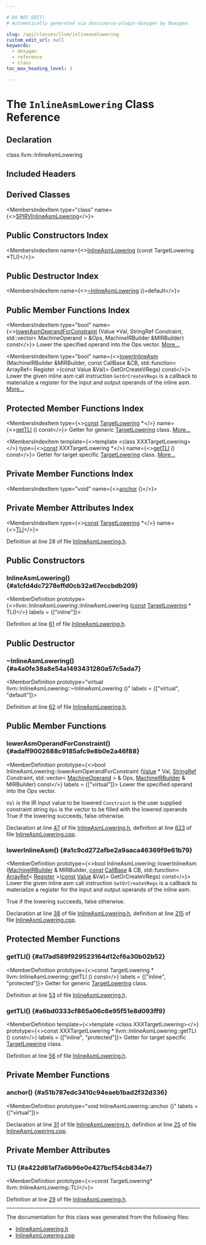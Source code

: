 ```yaml
---

# DO NOT EDIT!
# Automatically generated via docusaurus-plugin-doxygen by Doxygen.

slug: /api/classes/llvm/inlineasmlowering
custom_edit_url: null
keywords:
  - doxygen
  - reference
  - class
toc_max_heading_level: 3

---
```





# The `InlineAsmLowering` Class Reference

<DoxygenPage pluginConfig={pluginConfig}>



## Declaration

<CodeBlock>class llvm::InlineAsmLowering</CodeBlock>

## Included Headers

<IncludesList>
<IncludesListItem
  filePath="llvm/CodeGen/GlobalISel/InlineAsmLowering.h"
  permalink="/docs/api/files/include/include/llvm/include/llvm/codegen/include/llvm/codegen/globalisel/inlineasmlowering-h"
  isLocal="true" />
</IncludesList>

## Derived Classes

<MembersIndex>

<MembersIndexItem
  type="class"
  name={<><a href="/docs/api/classes/llvm/spirvinlineasmlowering">SPIRVInlineAsmLowering</a></>}>
</MembersIndexItem>

</MembersIndex>

## Public Constructors Index

<MembersIndex>

<MembersIndexItem
  name={<><a href="#a1cfd4dc7278effd0cb32a67eccbdb209">InlineAsmLowering</a> (const TargetLowering &#42;TLI)</>}>
</MembersIndexItem>

</MembersIndex>

## Public Destructor Index

<MembersIndex>

<MembersIndexItem
  name={<><a href="#a4a0fe38a8e54a1493431280a57c5ada7">~InlineAsmLowering</a> ()=default</>}>
</MembersIndexItem>

</MembersIndex>

## Public Member Functions Index

<MembersIndex>

<MembersIndexItem
  type="bool"
  name={<><a href="#adaff9002688c9185afc9e8b0e2a46f88">lowerAsmOperandForConstraint</a> (Value &#42;Val, StringRef Constraint, std::vector&lt; MachineOperand &gt; &amp;Ops, MachineIRBuilder &amp;MIRBuilder) const</>}>
Lower the specified operand into the Ops vector. <a href="#adaff9002688c9185afc9e8b0e2a46f88">More...</a>
</MembersIndexItem>

<MembersIndexItem
  type="bool"
  name={<><a href="#a1c9cd272afbe2a9aaca46369f9e61b79">lowerInlineAsm</a> (MachineIRBuilder &amp;MIRBuilder, const CallBase &amp;CB, std::function&lt; ArrayRef&lt; Register &gt;(const Value &amp;Val)&gt; GetOrCreateVRegs) const</>}>
Lower the given inline asm call instruction <code>GetOrCreateVRegs</code> is a callback to materialize a register for the input and output operands of the inline asm. <a href="#a1c9cd272afbe2a9aaca46369f9e61b79">More...</a>
</MembersIndexItem>

</MembersIndex>

## Protected Member Functions Index

<MembersIndex>

<MembersIndexItem
  type={<><a href="/docs/api/files/lib/lib/target/lib/target/aarch64/aarch64promoteconstant-cpp/#a90f8350fecae261c25be85d38b451bff">const</a> <a href="/docs/api/classes/llvm/targetlowering">TargetLowering</a> &#42;</>}
  name={<><a href="#a17ad589f929523164d12cf6a30b02b52">getTLI</a> () const</>}>
Getter for generic <a href="/docs/api/classes/llvm/targetlowering">TargetLowering</a> class. <a href="#a17ad589f929523164d12cf6a30b02b52">More...</a>
</MembersIndexItem>

<MembersIndexItem
  template={<>template &lt;class XXXTargetLowering&gt;</>}
  type={<><a href="/docs/api/files/lib/lib/target/lib/target/aarch64/aarch64promoteconstant-cpp/#a90f8350fecae261c25be85d38b451bff">const</a> XXXTargetLowering &#42;</>}
  name={<><a href="#a6bd0333cf865a06c6e95f51e8d093ff9">getTLI</a> () const</>}>
Getter for target specific <a href="/docs/api/classes/llvm/targetlowering">TargetLowering</a> class. <a href="#a6bd0333cf865a06c6e95f51e8d093ff9">More...</a>
</MembersIndexItem>

</MembersIndex>

## Private Member Functions Index

<MembersIndex>

<MembersIndexItem
  type="void"
  name={<><a href="#a51b787edc3410c94eaeb1bad2f32d336">anchor</a> ()</>}>
</MembersIndexItem>

</MembersIndex>

## Private Member Attributes Index

<MembersIndex>

<MembersIndexItem
  type={<><a href="/docs/api/files/lib/lib/target/lib/target/aarch64/aarch64promoteconstant-cpp/#a90f8350fecae261c25be85d38b451bff">const</a> <a href="/docs/api/classes/llvm/targetlowering">TargetLowering</a> &#42;</>}
  name={<><a href="#a422d61af7a6b96e0e427bcf54cb834e7">TLI</a></>}>
</MembersIndexItem>

</MembersIndex>


Definition at line 28 of file <a href="/docs/api/files/include/include/llvm/include/llvm/codegen/include/llvm/codegen/globalisel/inlineasmlowering-h">InlineAsmLowering.h</a>.

<SectionDefinition>

## Public Constructors

### InlineAsmLowering() {#a1cfd4dc7278effd0cb32a67eccbdb209}

<MemberDefinition
  prototype={<>llvm::InlineAsmLowering::InlineAsmLowering (<a href="/docs/api/files/lib/lib/target/lib/target/aarch64/aarch64promoteconstant-cpp/#a90f8350fecae261c25be85d38b451bff">const</a> <a href="/docs/api/classes/llvm/targetlowering">TargetLowering</a> &#42; TLI)</>}
  labels = {["inline"]}>

Definition at line <a href="/docs/api/files/include/include/llvm/include/llvm/codegen/include/llvm/codegen/globalisel/inlineasmlowering-h/#l00061">61</a> of file <a href="/docs/api/files/include/include/llvm/include/llvm/codegen/include/llvm/codegen/globalisel/inlineasmlowering-h">InlineAsmLowering.h</a>.
</MemberDefinition>

</SectionDefinition>

<SectionDefinition>

## Public Destructor

### ~InlineAsmLowering() {#a4a0fe38a8e54a1493431280a57c5ada7}

<MemberDefinition
  prototype="virtual llvm::InlineAsmLowering::~InlineAsmLowering ()"
  labels = {["virtual", "default"]}>

Definition at line <a href="/docs/api/files/include/include/llvm/include/llvm/codegen/include/llvm/codegen/globalisel/inlineasmlowering-h/#l00062">62</a> of file <a href="/docs/api/files/include/include/llvm/include/llvm/codegen/include/llvm/codegen/globalisel/inlineasmlowering-h">InlineAsmLowering.h</a>.
</MemberDefinition>

</SectionDefinition>

<SectionDefinition>

## Public Member Functions

### lowerAsmOperandForConstraint() {#adaff9002688c9185afc9e8b0e2a46f88}

<MemberDefinition
  prototype={<>bool InlineAsmLowering::lowerAsmOperandForConstraint (<a href="/docs/api/classes/llvm/value">Value</a> &#42; Val, <a href="/docs/api/classes/llvm/stringref">StringRef</a> Constraint, std::vector&lt; <a href="/docs/api/classes/llvm/machineoperand">MachineOperand</a> &gt; &amp; Ops, <a href="/docs/api/classes/llvm/machineirbuilder">MachineIRBuilder</a> &amp; MIRBuilder) const</>}
  labels = {["virtual"]}>
Lower the specified operand into the Ops vector.

<code>Val</code> is the IR input value to be lowered <code>Constraint</code> is the user supplied constraint string <code>Ops</code> is the vector to be filled with the lowered operands 
<SectionUser title="Returns">
True if the lowering succeeds, false otherwise.
</SectionUser>

Declaration at line <a href="/docs/api/files/include/include/llvm/include/llvm/codegen/include/llvm/codegen/globalisel/inlineasmlowering-h/#l00047">47</a> of file <a href="/docs/api/files/include/include/llvm/include/llvm/codegen/include/llvm/codegen/globalisel/inlineasmlowering-h">InlineAsmLowering.h</a>, definition at line <a href="/docs/api/files/lib/lib/codegen/lib/codegen/globalisel/inlineasmlowering-cpp/#l00623">623</a> of file <a href="/docs/api/files/lib/lib/codegen/lib/codegen/globalisel/inlineasmlowering-cpp">InlineAsmLowering.cpp</a>.
</MemberDefinition>

### lowerInlineAsm() {#a1c9cd272afbe2a9aaca46369f9e61b79}

<MemberDefinition
  prototype={<>bool InlineAsmLowering::lowerInlineAsm (<a href="/docs/api/classes/llvm/machineirbuilder">MachineIRBuilder</a> &amp; MIRBuilder, <a href="/docs/api/files/lib/lib/target/lib/target/aarch64/aarch64promoteconstant-cpp/#a90f8350fecae261c25be85d38b451bff">const</a> <a href="/docs/api/classes/llvm/callbase">CallBase</a> &amp; CB, std::function&lt; <a href="/docs/api/classes/llvm/arrayref">ArrayRef</a>&lt; <a href="/docs/api/classes/llvm/register">Register</a> &gt;(<a href="/docs/api/files/lib/lib/target/lib/target/aarch64/aarch64promoteconstant-cpp/#a90f8350fecae261c25be85d38b451bff">const</a> <a href="/docs/api/classes/llvm/value">Value</a> &amp;Val)&gt; GetOrCreateVRegs) const</>}>
Lower the given inline asm call instruction <code>GetOrCreateVRegs</code> is a callback to materialize a register for the input and output operands of the inline asm.

<SectionUser title="Returns">
True if the lowering succeeds, false otherwise.
</SectionUser>

Declaration at line <a href="/docs/api/files/include/include/llvm/include/llvm/codegen/include/llvm/codegen/globalisel/inlineasmlowering-h/#l00038">38</a> of file <a href="/docs/api/files/include/include/llvm/include/llvm/codegen/include/llvm/codegen/globalisel/inlineasmlowering-h">InlineAsmLowering.h</a>, definition at line <a href="/docs/api/files/lib/lib/codegen/lib/codegen/globalisel/inlineasmlowering-cpp/#l00215">215</a> of file <a href="/docs/api/files/lib/lib/codegen/lib/codegen/globalisel/inlineasmlowering-cpp">InlineAsmLowering.cpp</a>.
</MemberDefinition>

</SectionDefinition>

<SectionDefinition>

## Protected Member Functions

### getTLI() {#a17ad589f929523164d12cf6a30b02b52}

<MemberDefinition
  prototype={<>const TargetLowering &#42; llvm::InlineAsmLowering::getTLI () const</>}
  labels = {["inline", "protected"]}>
Getter for generic <a href="/docs/api/classes/llvm/targetlowering">TargetLowering</a> class.

Definition at line <a href="/docs/api/files/include/include/llvm/include/llvm/codegen/include/llvm/codegen/globalisel/inlineasmlowering-h/#l00053">53</a> of file <a href="/docs/api/files/include/include/llvm/include/llvm/codegen/include/llvm/codegen/globalisel/inlineasmlowering-h">InlineAsmLowering.h</a>.
</MemberDefinition>

### getTLI() {#a6bd0333cf865a06c6e95f51e8d093ff9}

<MemberDefinition
  template={<>template &lt;class XXXTargetLowering&gt;</>}
  prototype={<>const XXXTargetLowering &#42; llvm::InlineAsmLowering::getTLI () const</>}
  labels = {["inline", "protected"]}>
Getter for target specific <a href="/docs/api/classes/llvm/targetlowering">TargetLowering</a> class.

Definition at line <a href="/docs/api/files/include/include/llvm/include/llvm/codegen/include/llvm/codegen/globalisel/inlineasmlowering-h/#l00056">56</a> of file <a href="/docs/api/files/include/include/llvm/include/llvm/codegen/include/llvm/codegen/globalisel/inlineasmlowering-h">InlineAsmLowering.h</a>.
</MemberDefinition>

</SectionDefinition>

<SectionDefinition>

## Private Member Functions

### anchor() {#a51b787edc3410c94eaeb1bad2f32d336}

<MemberDefinition
  prototype="void InlineAsmLowering::anchor ()"
  labels = {["virtual"]}>

Declaration at line <a href="/docs/api/files/include/include/llvm/include/llvm/codegen/include/llvm/codegen/globalisel/inlineasmlowering-h/#l00031">31</a> of file <a href="/docs/api/files/include/include/llvm/include/llvm/codegen/include/llvm/codegen/globalisel/inlineasmlowering-h">InlineAsmLowering.h</a>, definition at line <a href="/docs/api/files/lib/lib/codegen/lib/codegen/globalisel/inlineasmlowering-cpp/#l00025">25</a> of file <a href="/docs/api/files/lib/lib/codegen/lib/codegen/globalisel/inlineasmlowering-cpp">InlineAsmLowering.cpp</a>.
</MemberDefinition>

</SectionDefinition>

<SectionDefinition>

## Private Member Attributes

### TLI {#a422d61af7a6b96e0e427bcf54cb834e7}

<MemberDefinition
  prototype={<>const TargetLowering&#42; llvm::InlineAsmLowering::TLI</>}>

Definition at line <a href="/docs/api/files/include/include/llvm/include/llvm/codegen/include/llvm/codegen/globalisel/inlineasmlowering-h/#l00029">29</a> of file <a href="/docs/api/files/include/include/llvm/include/llvm/codegen/include/llvm/codegen/globalisel/inlineasmlowering-h">InlineAsmLowering.h</a>.
</MemberDefinition>

</SectionDefinition>

<hr/>

The documentation for this class was generated from the following files:

<ul>
<li><a href="/docs/api/files/include/include/llvm/include/llvm/codegen/include/llvm/codegen/globalisel/inlineasmlowering-h">InlineAsmLowering.h</a></li>
<li><a href="/docs/api/files/lib/lib/codegen/lib/codegen/globalisel/inlineasmlowering-cpp">InlineAsmLowering.cpp</a></li>
</ul>

</DoxygenPage>
